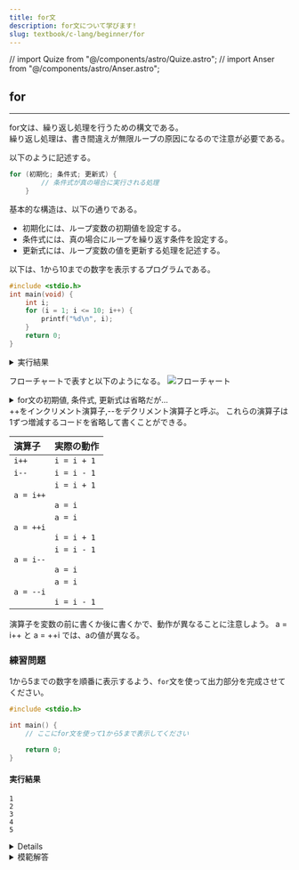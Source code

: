 ```yaml
---
title: for文
description: for文について学びます!
slug: textbook/c-lang/beginner/for
---
```


// import Quize from "@/components/astro/Quize.astro";
// import Anser from "@/components/astro/Anser.astro";

## for
---
for文は、繰り返し処理を行うための構文である。  
繰り返し処理は、書き間違えが無限ループの原因になるので注意が必要である。  

以下のように記述する。  

```c
for (初期化; 条件式; 更新式) {
        // 条件式が真の場合に実行される処理
    }
```

基本的な構造は、以下の通りである。  
- 初期化には、ループ変数の初期値を設定する。  
- 条件式には、真の場合にループを繰り返す条件を設定する。  
- 更新式には、ループ変数の値を更新する処理を記述する。  

以下は、1から10までの数字を表示するプログラムである。

```c
#include <stdio.h>
int main(void) {
    int i;
    for (i = 1; i <= 10; i++) {
        printf("%d\n", i);
    }
    return 0;
}
```
<details>
  <summary>実行結果</summary>
```
1
2
3
4
5
6
7
8
9
10
```
</details>

フローチャートで表すと以下のようになる。
![フローチャート](/fc_1_10_for.drawio.svg)


<Aside type="note">
 <details>
  <summary>for文の初期値, 条件式, 更新式は省略だが... </summary>
    初期化,条件式,更新式を省略するならば、while文を用いたほうがわかりやすい。

    ```c
    #include <stdio.h>
    int main(void){
        for(int i = 0;;){
            printf("%d",i);
            break;
        }
    }
    ```
    実行結果
    ```
    0
    ```
 </details>
</Aside>

<Aside type="tip">
++をインクリメント演算子,--をデクリメント演算子と呼ぶ。  
これらの演算子は1ずつ増減するコードを省略して書くことができる。 

| 演算子  | 実際の動作 |
|:-------|:--------|
| `i++`   | `i = i + 1` |
| `i--`   | `i = i - 1` |
| `a = i++` | `i = i + 1` <br></br> `a = i` |
| `a = ++i` | `a = i` <br></br> `i = i + 1` |
| `a = i--` | `i = i - 1` <br></br> `a = i` |
| `a = --i` | `a = i` <br></br> `i = i - 1` |

演算子を変数の前に書くか後に書くかで、動作が異なることに注意しよう。 
a = i++ と a = ++i では、aの値が異なる。  


</Aside>

### 練習問題

1から5までの数字を順番に表示するよう、`for`文を使って出力部分を完成させてください。

```c
#include <stdio.h>

int main() {
    // ここにfor文を使って1から5まで表示してください

    return 0;
}
```
#### 実行結果
```
1
2
3
4
5
```
<Aside type="tip">
 <details> `for`文の基本構文は `for (初期化; 条件; 増分)` です。<br /> 例えば `for (int i = 1; i <= 5; i++)` のように書きます。 </details> 
</Aside> 
<details> 
 <summary>模範解答</summary>
```c
#include <stdio.h>

int main() {
    for (int i = 1; i <= 5; i++) {
        printf("%d\n", i);
    }

    return 0;
}
```
</details>

## 複合代入演算子
---

複合代入演算子は、代入演算子と算術演算子を組み合わせた演算子である。  
代入と演算のコードを省略して記述できる。

| 演算子 | 実際の動作 |
|:-------|:--------|
| `a += b` | `a = a + b` |
| `a -= b` | `a = a - b` |
| `a *= b` | `a = a * b` |
| `a /= b` | `a = a / b` |
| `a %= b` | `a = a % b` |

## for文のネスト
---

ループの中にループを記述する構造のことをネスト(入れ子)構造と呼ぶ。  
以下は、九九の表を表示するプログラムである。  

```c
#include <stdio.h>
int main(void) {
    int i, j;
    for (i = 1; i <= 9; i++) {
        for (j = 1; j <= 9; j++) {
            printf("%d * %d = %d\n", i, j, i * j);
        }
    }
    return 0;
}
```

<details>
  <summary>実行結果</summary>
```
1 * 1 = 1
1 * 2 = 2
1 * 3 = 3
1 * 4 = 4
~~~
省略
~~~
9 * 8 = 72
9 * 9 = 81
```
</details>

### 練習問題

二重の`for`文を使って、3×3の掛け算表を表示してください。

```c
#include <stdio.h>

int main() {
    // ここにfor文のネストを書いてください

    return 0;
}
```
#### 実行結果
```
1 2 3 
2 4 6 
3 6 9 
```
<Aside type="tip">
 <details> ネストしたfor文の外側が行、内側が列を表します。カウント用の変数を使って連続した数字を表示しましょう。 </details> 
 </Aside>
<details> 
 <summary>模範解答</summary>
```c
 #include <stdio.h>

int main() {
    int i, j, num = 1;

    for (i = 0; i < 3; i++) {
        for (j = 0; j < 3; j++) {
            printf("%d ", num);
            num++;
        }
        printf("\n");
    }

    return 0;
}
```
</details>


フローチャートで表すと以下のようになる。
![フローチャート](/fc_99_for.drawio.svg)

## 理解度チェック
---

{/* <Quize>
{
for文を使用して、1から10までの合計を求め、その値を出力しなさい。
}
</Quize>

<Anser ans={
```c
#include <stdio.h>

int main(void) {
    int sum = 0;

    // 1 から 10 までの合計を求める
    for (int i = 1; i <= 10; i++) {
        sum += i;  // sum = sum + i
    }

    // 結果を表示
    printf("1 から 10 までの合計: %d\n",sum);

    return 0;
}
```    
}
}>
{+= は合計を求めるときに便利}
</Anser> */}

{/* <Quize>
{
for文を2つ使用して、ユーザーが指定した行数 N で 右上がりの三角形 を * で描画しなさい。  
実行例
```
行数を入力してください: 5
* 
* * 
* * * 
* * * * 
* * * * * 
```
}
</Quize>

<Anser ans={
```c
#include <stdio.h>

int main(void) {
    int N;

    // ユーザーに行数を入力してもらう
    printf("行数を入力してください: ");
    scanf("%d", &N);

    // 三角形を描画
    for (int i = 1; i <= N; i++) {   // 行のループ
        for (int j = 1; j <= i; j++) { // 列のループ
            printf("*");
        }
        printf("\n");  // 1行描画したら改行
    }

    return 0;
}
```
}>
{j <= i を条件式にすると、iの値が1からNまで増えるごとに、*の数が増やすことができる}
</Anser> */}










